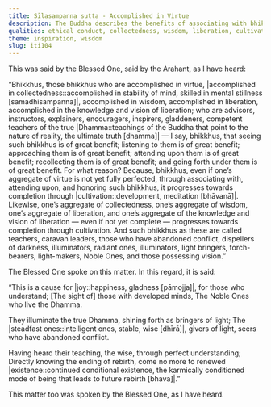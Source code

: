 ```yaml
---
title: Sīlasampanna sutta - Accomplished in Virtue
description: The Buddha describes the benefits of associating with bhikkhus who are accomplished in virtue, collectedness, wisdom, liberation, and the knowledge and vision of liberation.
qualities: ethical conduct, collectedness, wisdom, liberation, cultivation, direct knowledge
theme: inspiration, wisdom
slug: iti104
---
```


This was said by the Blessed One, said by the Arahant, as I have heard:

“Bhikkhus, those bhikkhus who are accomplished in virtue, |accomplished in collectedness::accomplished in stability of mind, skilled in mental stillness [samādhisampanna]|, accomplished in wisdom, accomplished in liberation, accomplished in the knowledge and vision of liberation; who are advisors, instructors, explainers, encouragers, inspirers, gladdeners, competent teachers of the true |Dhamma::teachings of the Buddha that point to the nature of reality, the ultimate truth [dhamma]| — I say, bhikkhus, that seeing such bhikkhus is of great benefit; listening to them is of great benefit; approaching them is of great benefit; attending upon them is of great benefit; recollecting them is of great benefit; and going forth under them is of great benefit. For what reason? Because, bhikkhus, even if one’s aggregate of virtue is not yet fully perfected, through associating with, attending upon, and honoring such bhikkhus, it progresses towards completion through |cultivation::development, meditation [bhāvanā]|. Likewise, one’s aggregate of collectedness, one’s aggregate of wisdom, one’s aggregate of liberation, and one’s aggregate of the knowledge and vision of liberation — even if not yet complete — progresses towards completion through cultivation. And such bhikkhus as these are called teachers, caravan leaders, those who have abandoned conflict, dispellers of darkness, illuminators, radiant ones, illuminators, light bringers, torch-bearers, light-makers, Noble Ones, and those possessing vision.”

The Blessed One spoke on this matter. In this regard, it is said:

“This is a cause for |joy::happiness, gladness [pāmojja]|,
for those who understand;
[The sight of] those with developed minds,
The Noble Ones who live the Dhamma.

They illuminate the true Dhamma,
shining forth as bringers of light;
The |steadfast ones::intelligent ones, stable, wise [dhīrā]|, givers of light,
seers who have abandoned conflict.

Having heard their teaching,
the wise, through perfect understanding;
Directly knowing the ending of rebirth,
come no more to renewed |existence::continued conditional existence, the karmically conditioned mode of being that leads to future rebirth [bhava]|.”

This matter too was spoken by the Blessed One, as I have heard.